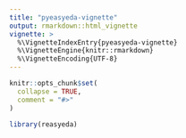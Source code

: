 ```yaml
---
title: "pyeasyeda-vignette"
output: rmarkdown::html_vignette
vignette: >
  %\VignetteIndexEntry{pyeasyeda-vignette}
  %\VignetteEngine{knitr::rmarkdown}
  %\VignetteEncoding{UTF-8}
---
```


```r
knitr::opts_chunk$set(
  collapse = TRUE,
  comment = "#>"
)
```

```r
library(reasyeda)
```
